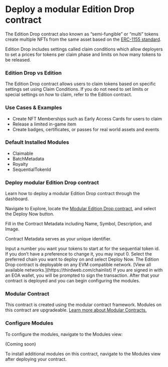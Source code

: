 
# Deploy a modular Edition Drop contract

The Edition Drop contract also known as “semi-fungible” or “multi” tokens create multiple NFTs from the same asset based on the [ERC-1155 standard](https://eips.ethereum.org/EIPS/eip-1155). 

Edition Drop includes settings called claim conditions which allow deployers to set a prices for tokens per claim phase and limits on how many tokens to be released. 

### Edition Drop vs Edition

The Edition Drop contract allows users to claim tokens based on specific settings set using Claim Conditions. If you do not need to set limits or special settings on how to claim, refer to the Edition contract.

### Use Cases & Examples

- Create NFT Memberships such as Early Access Cards for users to claim
- Release a limited in-game item
- Create badges, certificates, or passes for real world assets and events

### Default Installed Modules

- Claimable
- BatchMetadata
- Royalty
- SequentialTokenId

### Deploy modular Edition Drop contract

Learn how to deploy a modular Edition Drop contract through the dashboard. 

<Steps>

<Step title="Locate Contract">

Navigate to Explore, locate the [Modular Edition Drop contract](https://thirdweb.com/thirdweb.eth/ERC1155CoreInitializable?module=eyJwdWJsaXNoZXIiOiJkZXBsb3llci50aGlyZHdlYi5ldGgiLCJtb2R1bGVJZCI6Ik1pbnRhYmxlRVJDMTE1NSJ9&module=eyJwdWJsaXNoZXIiOiJkZXBsb3llci50aGlyZHdlYi5ldGgiLCJtb2R1bGVJZCI6IkJhdGNoTWV0YWRhdGFFUkMxMTU1In0%3D&module=eyJwdWJsaXNoZXIiOiJkZXBsb3llci50aGlyZHdlYi5ldGgiLCJtb2R1bGVJZCI6IlRyYW5zZmVyYWJsZUVSQzExNTUifQ%3D%3D&module=eyJwdWJsaXNoZXIiOiJkZXBsb3llci50aGlyZHdlYi5ldGgiLCJtb2R1bGVJZCI6IlNlcXVlbnRpYWxUb2tlbklkRVJDMTE1NSJ9&displayName=Modular+Edition), and select the Deploy Now button.

<DocImage src={editionDropStep1} alt="Screenshot Edition Drop contract" />

</Step>

<Step title="Configure Contract Metadata">
Fill in the Contract Metadata including Name, Symbol, Description, and Image. 

Contract Metadata serves as your unique identifier.

<DocImage src={editionDropStep2} alt="Screenshot of Edition Drop configure metadata" />

</Step>


<Step title="Configure Sequential Token Id">
Input a number you want your tokens to start at for the sequential token id. If you don’t have a preference to change it, you may input 0. 

<DocImage src={editionDropStep3} alt="Screenshot of Edition Drop configure sequential token id" />

</Step>

<Step title="Select Chain">
Select the preferred chain you want to deploy on and select Deploy Now.

<DocImage src={editionDropStep4} alt="Screenshot of Edition Drop select chain" />

<Callout variant="info" title="Any EVM Compatible">
	The Edition Drop contract is deployable on any EVM compatible network. [View all available networks.](https://thirdweb.com/chainlist) 
</Callout>
If you are signed in with an EOA wallet, you will be prompted to sign the transaction. After that your contract is deployed and you can begin configuring the modules. 
</Step>

</Steps>

### Modular Contract

This contract is created using the modular contract framework. Modules on this contract are upgradeable. [Learn more about Modular Contracts.](https://portal.thirdweb.com/contracts/modular-contracts/overview)

### Configure Modules

To configure the modules, navigate to the Modules view:

(Coming soon)

<Callout variant='info' title="Install Modules">
	To install additional modules on this contract, navigate to the Modules view after deploying your contract. 
</Callout>